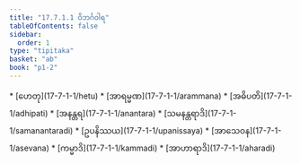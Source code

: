 ```yaml
---
title: "17.7.1.1 ဝိဘင်္ဂဝါရ"
tableOfContents: false
sidebar:
  order: 1
type: "tipitaka"
basket: "ab"
book: "p1-2"
---
```



<DynamicBreadcrumb />



<TableOfContents book="p1-2" section="17.7.1.1">
* [ဟေတု](17-7-1-1/hetu)
* [အာရမ္မဏ](17-7-1-1/arammana)
* [အဓိပတိ](17-7-1-1/adhipati)
* [အနန္တရ](17-7-1-1/anantara)
* [သမနန္တရာဒိ](17-7-1-1/samanantaradi)
* [ဥပနိဿယ](17-7-1-1/upanissaya)
* [အာသေဝန](17-7-1-1/asevana)
* [ကမ္မာဒိ](17-7-1-1/kammadi)
* [အာဟာရာဒိ](17-7-1-1/aharadi)
</TableOfContents>